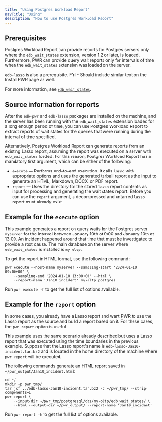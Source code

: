 ```yaml
---
title: "Using Postgres Workload Report"
navTitle: "Using"
description: "How to use Postgres Workload Report"
---
```



## Prerequisites

Postgres Workload Report can provide reports for Postgres servers only where the `edb_wait_states` extension, version 1.2 or later, is loaded. Furthermore, PWR can provide query wait reports only for intervals of time when the `edb_wait_states` extension was loaded on the server.

`edb-lasso` is also a prerequisite.  FYI - Should include similar text on the Install PWR page as well.

For more information, see [`edb_wait_states`](/pg_extensions/wait_states/).

## Source information for reports

After the `edb-pwr` and `edb-lasso` packages are installed on the machine, and the server has been running with the `edb_wait_states` extension loaded for a long enough period of time, you can use Postgres Workload Report to extract reports of wait states for the queries that were running during the interval of time specified.

Alternatively, Postgres Workload Report can generate reports from an existing Lasso report, assuming the report was executed on a server with `edb_wait_states` loaded. For this reason, Postgres Workload Report has a mandatory first argument, which can be either of the following:

- `execute` &mdash; Performs end-to-end execution. It calls `lasso` with appropriate options and uses the generated tarball report as the input to generate an HTML, Markdown, DOCX, or PDF report.
- `report` &mdash; Uses the directory for the stored `lasso` report contents as input for processing and generating the wait states report. Before you can use the `report` argument, a decompressed and untarred `lasso` report must already exist. 

## Example for the `execute` option

This example generates a report on query waits for the Postgres server `myserver` for the interval between January 10th at 9:00 and January 10th at 13:00. An incident happened around that time that must be investigated to provide a root cause. The main database on the server where `edb_wait_states` is installed is `my-oltp`.

To get the report in HTML format, use the following command:

```shell
pwr execute --host-name myserver --sampling-start '2024-01-10 09:00+00' \
    --sampling-end '2024-01-10 13:00+00' --html \
    --report-name 'Jan10_incident' my-oltp postgres 
```

Run `pwr execute -h` to get the full list of options available.

## Example for the `report` option

In some cases, you already have a Lasso report and want PWR to use the Lasso report as the source and build a report based on it. For these cases, the `pwr report` option is useful.

This example uses the same scenario already described but uses a Lasso report that was executed using the time boundaries in the previous example. Suppose that the Lasso report's name is `edb-lasso-Jan10-incident.tar.bz2` and is located in the home directory of the machine where `pwr report` will be executed.

The following commands generate an HTML report saved in `~/pwr_output/Jan10_incident.html`:

```shell
cd ~/
mkdir -p pwr_tmp/
tar jxf ../edb-lasso-Jan10-incident.tar.bz2 -C ~/pwr_tmp/ --strip-components=1
pwr report \
    --input-dir ~/pwr_tmp/postgresql/dbs/my-oltp/edb_wait_states/ \
    --html --output-dir ~/pwr_output/ --report-name 'Jan10_incident'
```

Run `pwr report -h` to get the full list of options available.
